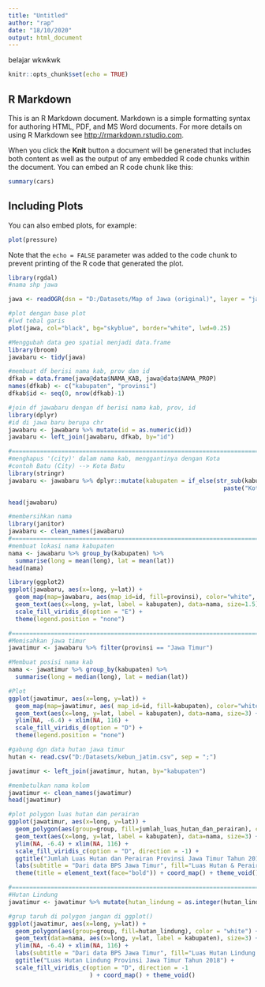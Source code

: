 ```yaml
---
title: "Untitled"
author: "rap"
date: "18/10/2020"
output: html_document
---
```


belajar wkwkwk

```r
knitr::opts_chunk$set(echo = TRUE)
```

## R Markdown

This is an R Markdown document. Markdown is a simple formatting syntax for authoring HTML, PDF, and MS Word documents. For more details on using R Markdown see <http://rmarkdown.rstudio.com>.

When you click the **Knit** button a document will be generated that includes both content as well as the output of any embedded R code chunks within the document. You can embed an R code chunk like this:

```r
summary(cars)
```

## Including Plots

You can also embed plots, for example:

```r
plot(pressure)
```

Note that the `echo = FALSE` parameter was added to the code chunk to prevent printing of the R code that generated the plot.
```r
library(rgdal)
#nama shp jawa

jawa <- readOGR(dsn = "D:/Datasets/Map of Jawa (original)", layer = "jawa")

#plot dengan base plot
#lwd tebal garis 
plot(jawa, col="black", bg="skyblue", border="white", lwd=0.25)

#Menggubah data geo spatial menjadi data.frame
library(broom)
jawabaru <- tidy(jawa)

#membuat df berisi nama kab, prov dan id
dfkab = data.frame(jawa@data$NAMA_KAB, jawa@data$NAMA_PROP)
names(dfkab) <- c("kabupaten", "provinsi")
dfkab$id <- seq(0, nrow(dfkab)-1)

#join df jawabaru dengan df berisi nama kab, prov, id
library(dplyr)
#id di jawa baru berupa chr
jawabaru <- jawabaru %>% mutate(id = as.numeric(id))
jawabaru <- left_join(jawabaru, dfkab, by="id")

#===============================================================================
#menghapus '(city)' dalam nama kab, menggantinya dengan Kota
#contoh Batu (City) --> Kota Batu
library(stringr)
jawabaru <- jawabaru %>% dplyr::mutate(kabupaten = if_else(str_sub(kabupaten, start = -6)=="(City)", 
                                                             paste("Kota",str_sub(kabupaten, 1, (nchar(kabupaten)-7))), kabupaten))

head(jawabaru)

#membersihkan nama
library(janitor)
jawabaru <- clean_names(jawabaru)
#===============================================================================
#membuat lokasi nama kabupaten
nama <- jawabaru %>% group_by(kabupaten) %>% 
  summarise(long = mean(long), lat = mean(lat))
head(nama)

library(ggplot2)
ggplot(jawabaru, aes(x=long, y=lat)) + 
  geom_map(map=jawabaru, aes(map_id=id, fill=provinsi), color="white", size=0.5) +
  geom_text(aes(x=long, y=lat, label = kabupaten), data=nama, size=1.5) +
  scale_fill_viridis_d(option = "E") +
  theme(legend.position = "none")

#===============================================================================
#Memisahkan jawa timur
jawatimur <- jawabaru %>% filter(provinsi == "Jawa Timur")

#Membuat posisi nama kab
nama <- jawatimur %>% group_by(kabupaten) %>% 
  summarise(long = median(long), lat = median(lat))

#Plot
ggplot(jawatimur, aes(x=long, y=lat)) + 
  geom_map(map=jawatimur, aes( map_id=id, fill=kabupaten), color="white", size=0.5) +
  geom_text(aes(x=long, y=lat, label = kabupaten), data=nama, size=3) +
  ylim(NA, -6.4) + xlim(NA, 116) +
  scale_fill_viridis_d(option = "D") +
  theme(legend.position = "none")

#gabung dgn data hutan jawa timur
hutan <- read.csv("D:/Datasets/kebun_jatim.csv", sep = ";")

jawatimur <- left_join(jawatimur, hutan, by="kabupaten")

#membetulkan nama kolom
jawatimur <- clean_names(jawatimur)
head(jawatimur)

#plot polygon luas hutan dan perairan
ggplot(jawatimur, aes(x=long, y=lat)) +
  geom_polygon(aes(group=group, fill=jumlah_luas_hutan_dan_perairan), color = "white") +
  geom_text(aes(x=long, y=lat, label = kabupaten), data=nama, size=3) +
  ylim(NA, -6.4) + xlim(NA, 116) +
  scale_fill_viridis_c(option = "D", direction = -1) +
  ggtitle("Jumlah Luas Hutan dan Perairan Provinsi Jawa Timur Tahun 2018") +
  labs(subtitle = "Dari data BPS Jawa Timur", fill="Luas Hutan & Perairan (Hektar)") +
  theme(title = element_text(face="bold")) + coord_map() + theme_void()

#===============================================================================
#Hutan Lindung
jawatimur <- jawatimur %>% mutate(hutan_lindung = as.integer(hutan_lindung))

#grup taruh di polygon jangan di ggplot()
ggplot(jawatimur, aes(x=long, y=lat)) +
  geom_polygon(aes(group=group, fill=hutan_lindung), color = "white") +
  geom_text(data=nama, aes(x=long, y=lat, label = kabupaten), size=3) +
  ylim(NA, -6.4) + xlim(NA, 116) +
  labs(subtitle = "Dari data BPS Jawa Timur", fill="Luas Hutan Lindung (Hektar)") +
  ggtitle("Luas Hutan Lindung Provinsi Jawa Timur Tahun 2018") +
  scale_fill_viridis_c(option = "D", direction = -1
                       ) + coord_map() + theme_void()

```

